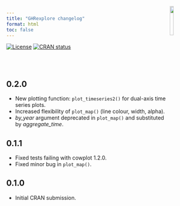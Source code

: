 ```yaml
---
title: "GHRexplore changelog"
format: html
toc: false
---
```


<!-- badges: start -->
[![License](http://img.shields.io/badge/license-GPL%20%28%3E=%202%29-brightgreen.svg?style=flat)](http://www.gnu.org/licenses/gpl-2.0.html)
[![CRAN status](https://img.shields.io/cran/v/GHRexplore)](https://cran.r-project.org/package=GHRexplore)
<!-- badges: end -->

```{=html}
<img src="/figures/GHRexplore.svg" align="right" width="14%" style="margin-top: -130px; style="margin-top: 0px;>
<br><br>
```

## 0.2.0

* New plotting function: `plot_timeseries2()` for dual-axis time series plots.
* Increased flexibility of `plot_map()` (line colour, width, alpha).
* *by_year* argument deprecated in `plot_map()` and substituted by *aggregate_time*.

## 0.1.1

* Fixed tests failing with cowplot 1.2.0.
* Fixed minor bug in `plot_map()`.


## 0.1.0

* Initial CRAN submission.
